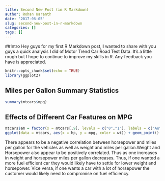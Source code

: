 ```yaml
---
title: Second New Post (in R Markdown)
author: Rohan Karanth
date: '2017-06-05'
slug: second-new-post-in-r-markdown
categories: []
tags: []
---
```


##Intro
Hey guys for my first R Markdown post, I wanted to share with you guys a quick analysis I did of Motor Trend Car Road Test Data. It's a little rough but I hope to continue to improve my skills in R. Any feedback you have is appreciated. 

```r
knitr::opts_chunk$set(echo = TRUE)
library(ggplot2)
```

## Miles per Gallon Summary Statistics
```r
summary(mtcars$mpg)
```


## Effects of Different Car Features on MPG

```r
mtcars$am = factor(x = mtcars[,9], levels = c("0","1"), labels = c("Automatic","Manual"))
ggplot(data = mtcars, aes(x = hp, y = mpg, color = wt)) + geom_point()  + ggtitle("Effect of Horsepower and Weight on Miles per Gallon") + geom_smooth(method = "lm") + xlab("Horsepower") + ylab("Miles per Gallon") + labs(color = "Weight (1000 lbs)\n")
```

There appears to be a negative correlation between horsepower and miles per gallon for the vehicles as well as weight and miles per gallon.Weight and Horsepower also appear to be positively correlated. Thus as one increases in weight and horsepower miles per gallon decreases. Thus, if one wanted a more fuel efficient car they would likely have to settle for lower weight and horsepower. Vice versa, if one wants a car with a lot of horsepower the customer would likely need to compromise on fuel efficiency.


